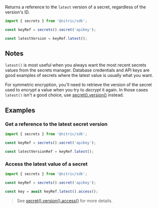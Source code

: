 Returns a reference to the `latest` version of a secret, regardless of the version's ID.

```javascript
import { secrets } from '@nitric/sdk';

const keyRef = secrets().secret('apiKey');

const latestVersion = keyRef.latest();
```

## Notes

`latest()` is most useful when you always want the most recent secrets values from the secrets manager. Database credentials and API keys are good examples of secrets where the latest value is usually what you want.

For symmetric encryption, you'll need to retrieve the version of the secret used to _encrypt_ a value when you try to _decrypt_ it again. In those cases `latest()` isn't a good choice, use [secret().version()](./secret-version) instead.

## Examples

### Get a reference to the latest secret version

```javascript
import { secrets } from '@nitric/sdk';

const keyRef = secrets().secret('apiKey');

const latestVersionRef = keyRef.latest();
```

### Access the latest value of a secret

```javascript
import { secrets } from '@nitric/sdk';

const keyRef = secrets().secret('apiKey');

const key = await keyRef.latest().access();
```

> See [secret().version().access()](./secret-version-access) for more details.
